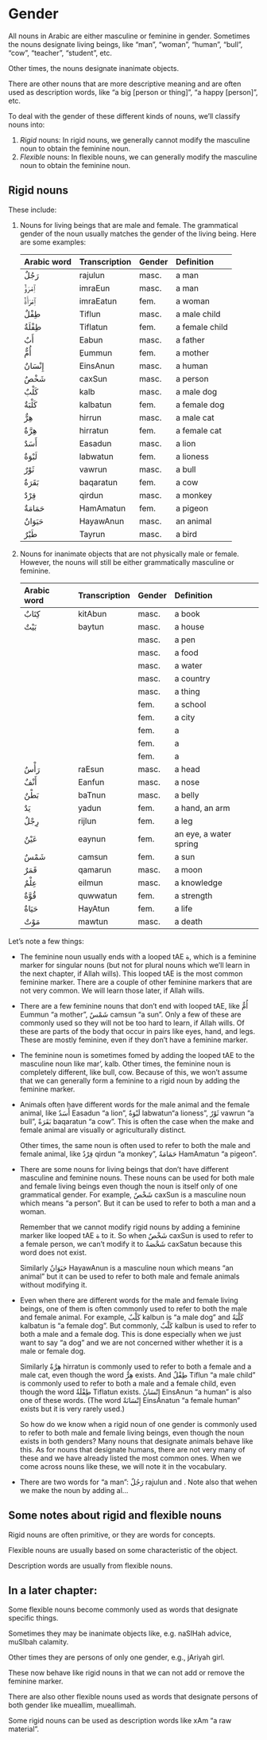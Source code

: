 # Gender

All nouns in Arabic are either masculine or feminine in gender. Sometimes the nouns designate living beings, like "man", "woman", "human", "bull", "cow", "teacher", "student", etc.

Other times, the nouns designate inanimate objects. 

There are other nouns that are more descriptive meaning and are often used as description words, like "a big [person or thing]", "a happy [person]", etc.

To deal with the gender of these different kinds of nouns, we'll classify nouns into:

1. _Rigid_ nouns: In rigid nouns, we generally cannot modify the masculine noun to obtain the feminine noun.
2. _Flexible_ nouns: In flexible nouns, we can generally modify the masculine noun to obtain the feminine noun.

## Rigid nouns

These include:

1. Nouns for living beings that are male and female. The grammatical gender of the noun usually matches the gender of the living being. Here are some examples:

   Arabic word | Transcription|Gender | Definition
   :-----------|:-----------|:---|:----------------
   [رَجُلٌ]{.ar}  |[rajulun]{.trn}   |masc.|a man
   [ٱِمْرَؤٌ]{.ar} |[imraEun]{.trn}   |masc.|a man
   [ٱِمْرَأَةٌ]{.ar}|[imraEatun]{.trn} |fem. |a woman
   [طِفْلٌ]{.ar}  |[Tiflun]{.trn}    |masc.|a male child
   [طِفْلَةٌ]{.ar} |[Tiflatun]{.trn}  |fem. |a female child
   [أَبٌ]{.ar}   |[Eabun]{.trn}     |masc.|a father
   [أُمٌّ]{.ar}   |[ِEummun]{.trn}    |fem. |a mother
   [إِنْسَانٌ]{.ar}|[EinsAnun]{.trn}  |masc.|a human
   [شَخْصٌ]{.ar}  |[caxSun]{.trn}    |masc.|a person
   [كَلْبٌ]{.ar}  |[kalb]{.trn}      |masc.|a male dog
   [كَلْبَةٌ]{.ar} |[kalbatun]{.trn}  |fem. |a female dog
   [هِرٌّ]{.ar}   |[hirrun]{.trn}    |masc.|a male cat
   [هِرَّةٌ]{.ar}  |[hirratun]{.trn}  |fem. |a female cat
   [أَسَدٌ]{.ar}  |[Easadun]{.trn}   |masc.|a lion
   [لَبْوَةٌ]{.ar} |[labwatun]{.trn}  |fem. |a lioness
   [ثَوْرٌ]{.ar}  |[vawrun]{.trn}    |masc.|a bull
   [بَقَرَةٌ]{.ar} |[baqaratun]{.trn} |fem. |a cow
   [قِرْدٌ]{.ar}  |[qirdun]{.trn}    |masc.|a monkey
   [حَمَامَةٌ]{.ar}|[HamAmatun]{.trn} |fem. |a pigeon
   [حَيَوَانٌ]{.ar}|[HayawAnun]{.trn} |masc.|an animal
   [طَيْرٌ]{.ar}  |[Tayrun]{.trn}    |masc.|a bird

2. Nouns for inanimate objects that are not physically male or female. However, the nouns will still be either grammatically masculine or feminine.

   Arabic word | Transcription|Gender | Definition
   :-----------|:-----------|:---|:----------------
   [كِتَابٌ]{.ar} |[kitAbun]{.trn}   |masc.|a book
   [بَيْتٌ]{.ar}  |[baytun]{.trn}    |masc.|a house
   []{.ar}  |[]{.trn}    |masc.|a pen
   []{.ar}  |[]{.trn}    |masc.|a food
   []{.ar}  |[]{.trn}    |masc.|a water
   []{.ar}  |[]{.trn}    |masc.|a country
   []{.ar}  |[]{.trn}    |masc.|a thing
   []{.ar}   |[]{.trn}     |fem. |a school
   []{.ar}   |[]{.trn}     |fem. |a city
   []{.ar}   |[]{.trn}     |fem. |a 
   []{.ar}   |[]{.trn}     |fem. |a 
   []{.ar}   |[]{.trn}     |fem. |a 
   [رَأْسٌ]{.ar}  |[raEsun]{.trn}    |masc.|a head
   [أَنْفٌ]{.ar}  |[Eanfun]{.trn}    |masc.|a nose
   [بَطْنٌ]{.ar}  |[baTnun]{.trn}    |masc.|a belly
   [يَدٌ]{.ar}   |[yadun]{.trn}     |fem. |a hand, an arm
   [رِجْلٌ]{.ar}  |[rijlun]{.trn}    |fem. |a leg
   [عَيْنٌ]{.ar}  |[eaynun]{.trn}    |fem. |an eye, a water spring
   [شَمْسٌ]{.ar}  |[camsun]{.trn}    |fem. |a sun
   [قَمَرٌ]{.ar}  |[qamarun]{.trn}   |masc.|a moon
   [عِلْمٌ]{.ar}  |[eilmun]{.trn}    |masc.|a knowledge
   [قُوَّةٌ]{.ar}  |[quwwatun]{.trn}  |fem. |a strength
   [حَيَاةٌ]{.ar} |[HayAtun]{.trn}   |fem. |a life
   [مَوْتٌ]{.ar}  |[mawtun]{.trn}    |masc.|a death

Let's note a few things:

+ The feminine noun usually ends with a looped [tAE]{.trn} [ة]{.ar}, which is a feminine marker for singular nouns (but not for plural nouns which we'll learn in the next chapter, if Allah wills). This looped [tAE]{.trn} is the most common feminine marker. There are a couple of other feminine markers that are not very common. We will learn those later, if Allah wills.

+ There are a few feminine nouns that don't end with looped [tAE]{.trn}, like [أُمٌّ]{.ar} [Eummun]{.trn} "a mother", [شَمْسٌ]{.ar} [camsun]{.trn} "a sun". Only a few of these are commonly used so they will not be too hard to learn, if Allah wills. Of these are parts of the body that occur in pairs like eyes, hand, and legs. These are mostly feminine, even if they don't have a feminine marker. 

+ The feminine noun is sometimes fomed by adding the looped [tAE]{.trn} to the masculine noun like mar', kalb. Other times, the feminine noun is completely different, like bull, cow. Because of this, we won't assume that we can generally form a feminine to a rigid noun by adding the feminine marker.

+ Animals often have different words for the male animal and the female animal, like [أَسَدٌ]{.ar} [Easadun]{.trn} "a lion", [لَبْوَةٌ]{.ar} [labwatun]{.trn}"a lioness", [ثَوْرٌ]{.ar} [vawrun]{.trn} "a bull", [بَقَرَةٌ]{.ar} [baqaratun]{.trn} "a cow". This is often the case when the make and female animal are visually or agriculturally distinct.

  Other times, the same noun is often used to refer to both the male and female animal, like [قِرْدٌ]{.ar} [qirdun]{.trn} "a monkey", [حَمَامَةٌ]{.ar} [HamAmatun]{.trn} "a pigeon". 
  
+ There are some nouns for living beings that don't have different masculine and feminine nouns. These nouns can be used for both male and female living beings even though the noun is itself only of one grammatical gender. For example, [شَخْصٌ]{.ar} [caxSun]{.trn} is a masculine noun which means "a person". But it can be used to refer to both a man and a woman. 

  Remember that we cannot modify rigid nouns by adding a feminine marker like looped [tAE]{.trn} [ة]{.ar} to it. So when [شَخْصٌ]{.ar} [caxSun]{.trn} is used to refer to a female person, we can't modify it to [شَخْصَةٌ]{.ar} [caxSatun]{.trn} because this word does not exist.

  Similarly [حَيَوَانٌ]{.ar} [HayawAnun]{.trn} is a masculine noun which means "an animal" but it can be used to refer to both male and female animals without modifying it. 

+ Even when there are different words for the male and female living beings, one of them is often commonly used to refer to both the male and female animal. For example, [كَلْبٌ]{.ar} [kalbun]{.trn} is "a male dog" and  [كَلْبَةٌ]{.ar} [kalbatun]{.trn} is "a female dog". But commonly, [كَلْبٌ]{.ar} [kalbun]{.trn} is used to refer to both a male and a female dog. This is done especially when we just want to say "a dog" and we are not concerned wither whether it is a male or female dog.

  Similarly [هِرَّةٌ]{.ar} [hirratun]{.trn} is commonly used to refer to both a female and a male cat, even though the word [هِرٌّ]{.ar} exists. And [طِفْلٌ]{.ar} [Tiflun]{.trn} "a male child" is commonly used to refer to both a male and a female child, even though the word [طِفْلَةٌ]{.ar} [Tiflatun]{.trn} exists. [إِنْسَانٌ]{.ar} [EinsAnun]{.trn} "a human" is also one of these words. (The word [إِنْسَانَةٌ]{.ar} [EinsAnatun]{.trn} "a female human" exists but it is very rarely used.)

  So how do we know when a rigid noun of one gender is commonly used to refer to both male and female living beings, even though the noun exists in both genders? Many nouns that designate animals behave like this. As for nouns that designate humans, there are not very many of these and we have already listed the most common ones. When we come across nouns like these, we will note it in the vocabulary.

+ There are two words for "a man": [رَجُلٌ]{.ar} [rajulun]{.trn} and . Note also that wehen we make the noun by adding al...

## Some notes about rigid and flexible nouns

Rigid nouns are often primitive, or they are words for concepts.

Flexible nouns are usually based on some characteristic of the object.

Description words are usually from flexible nouns.


## In a later chapter:

Some flexible nouns become commonly used as words that designate specific things. 

Sometimes they may be inanimate objects like, e.g. naSIHah advice, muSIbah calamity.

Other times they are persons of only one gender, e.g., jAriyah girl. 

These now behave like rigid nouns in that we can not add or remove the feminine marker.

There are also other flexible nouns used as words that designate persons of both gender like mueallim, mueallimah.

Some rigid nouns can be used as description words like xAm "a raw material".
